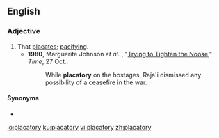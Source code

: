 ==English==

===Adjective===
{{en-adj}}

# That [[placate]]s; [[pacifying]].
#* '''1980''', Marguerite Johnson ''et al.'' , "[http://www.time.com/time/magazine/article/0,9171,951577,00.html Trying to Tighten the Noose]," ''Time'', 27 Oct.:
#*: While '''placatory''' on the hostages, Raja'i dismissed any possibility of a ceasefire in the war.

====Synonyms====
* {{l|en|placative}}

[[io:placatory]]
[[ku:placatory]]
[[vi:placatory]]
[[zh:placatory]]